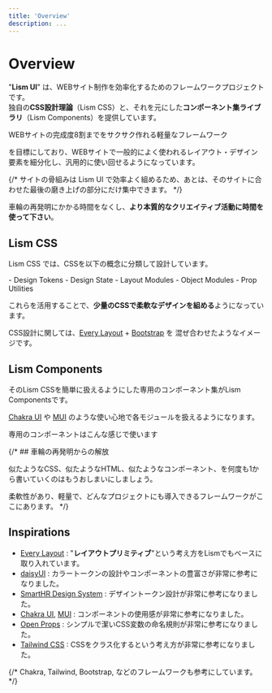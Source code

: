 ```yaml
---
title: 'Overview'
description: ...
---
```



# Overview

"**Lism UI**" は、WEBサイト制作を効率化するためのフレームワークプロジェクトです。  
独自の**CSS設計理論**（Lism CSS）と、それを元にした**コンポーネント集ライブラリ**（Lism Components）を提供しています。

<Box p='box' boxcolor='blue' bd bdrs='s'>
	WEBサイトの完成度8割までをサクサク作れる軽量なフレームワーク
</Box>

を目標にしており、WEBサイトで一般的によく使われるレイアウト・デザイン要素を細分化し、汎用的に使い回せるようになっています。

{/* サイトの骨組みは Lism UI で効率よく組めるため、あとは、そのサイトに合わせた最後の磨き上げの部分にだけ集中できます。 */}

車輪の再発明にかかる時間をなくし、**より本質的なクリエイティブ活動に時間を使って下さい**。


## Lism CSS

Lism CSS では、CSSを以下の概念に分類して設計しています。

<Box p="box" bgc='base-2'>
	- Design Tokens
	- Design State
	- Layout Modules
	- Object Modules
	- Prop Utilities
</Box>

これらを活用することで、**少量のCSSで柔軟なデザインを組める**ようになっています。

CSS設計に関しては、[Every Layout](https://every-layout.dev/) + [Bootstrap](https://getbootstrap.com/) を 混ぜ合わせたようなイメージです。


## Lism Components

そのLism CSSを簡単に扱えるようにした専用のコンポーネント集がLism Componentsです。

[Chakra UI](https://chakra-ui.com/) や [MUI](https://mui.com/) のような使い心地で各モジュールを扱えるようになります。

<PreviewTitle>専用のコンポーネントはこんな感じで使います</PreviewTitle>
<DemoLismComponent/>



{/* ## 車輪の再発明からの解放

似たようなCSS、似たようなHTML、似たようなコンポーネント、を何度も1から書いていくのはもうおしまいにしましょう。

柔軟性があり、軽量で、どんなプロジェクトにも導入できるフレームワークがここにあります。 */}



## Inspirations

- [Every Layout](https://every-layout.dev/) : "**レイアウトプリミティブ**"という考え方をLismでもベースに取り入れています。
- [daisyUI](https://daisyui.com/) : カラートークンの設計やコンポーネントの豊富さが非常に参考になりました。
- [SmartHR Design System](https://smarthr.design/products/design-tokens/) : デザイントークン設計が非常に参考になりました。
- [Chakra UI](https://chakra-ui.com/),  [MUI](https://mui.com/) : コンポーネントの使用感が非常に参考になりました。
- [Open Props](https://open-props.style/#shadows) : シンプルで潔いCSS変数の命名規則が非常に参考になりました。
- [Tailwind CSS](https://tailwindcss.com/) : CSSをクラス化するという考え方が非常に参考になりました。

{/* Chakra, Tailwind, Bootstrap, などのフレームワークも参考にしています。 */}
